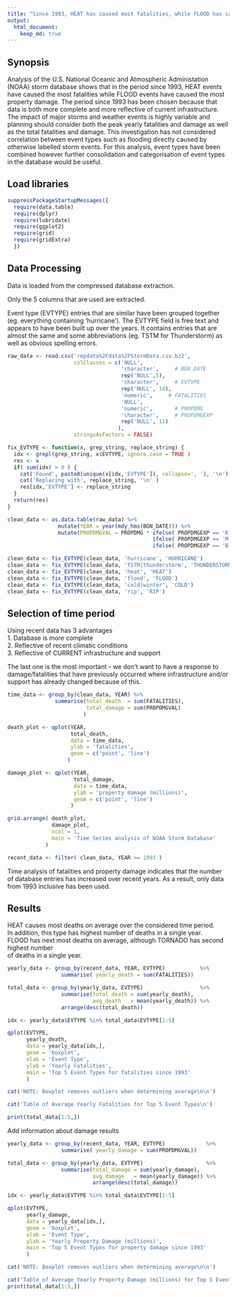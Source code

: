 ```yaml
---
title: "Since 1993, HEAT has caused most fatalities, while FLOOD has caused most property damage"
output: 
  html_document:
    keep_md: true
---
```

## Synopsis  
Analysis of the U.S. National Oceanic and Atmospheric Administation (NOAA) storm database shows that in the period since 1993, HEAT events have caused the most fatalities while FLOOD events have caused the most property damage. The period since 1993 has been chosen because that data is both more complete and more reflective of current infrastructure. The impact of major storms and weather events is highly variable and planning should consider both the peak yearly fatalities and damage as well as the total fatalities and damage. This investigation has not considered correlation between event types such as flooding directly caused by otherwise labelled storm events. For this analysis, event types have been combined however further consolidation and categorisation of event types in the database would be useful.

## Load libraries
```r
suppressPackageStartupMessages({
  require(data.table)
  require(dplyr)
  require(lubridate)
  require(ggplot2)
  require(grid)
  require(gridExtra)
  })
```


## Data Processing
Data is loaded from the compressed database extraction.  

Only the 5 columns that are used are extracted.  

Event type (EVTYPE) entries that are similar have been grouped together (eg. everything containing 'hurricane'). The EVTYPE field is free text and appears to have been built up over the years. It contains entries that are almost the same and some abbreviations (eg. TSTM for Thunderstorm) as well as obvious spelling errors.

```r
raw_data <- read.csv('repdata%2Fdata%2FStormData.csv.bz2',
                     colClasses = c('NULL',
                                    'character',     # BGN_DATE
                                    rep('NULL',5),
                                    'character',     # EVTYPE
                                    rep('NULL', 14),
                                    'numeric',     # FATALITIES
                                    'NULL',
                                    'numeric',       # PROPDMG
                                    'character',     # PROPDMGEXP
                                    rep('NULL', 11)
                                   ),
                     stringsAsFactors = FALSE)
```


```r

fix_EVTYPE <- function(x, grep_string, replace_string) {
  idx <- grepl(grep_string, x$EVTYPE, ignore.case = TRUE )
  res <- x
  if( sum(idx) > 0 ) {
    cat('Found', paste0(unique(x[idx,'EVTYPE']), collapse=', '), '\n')
    cat('Replacing with', replace_string, '\n' )
    res[idx,'EVTYPE'] <- replace_string
  }
  return(res)
}

clean_data <- as.data.table(raw_data) %>%
                mutate(YEAR = year(mdy_hms(BGN_DATE))) %>%
                mutate(PROPDMGVAL = PROPDMG * ifelse( PROPDMGEXP == 'K', 1e-3,
                                              ifelse( PROPDMGEXP == 'M', 1,
                                              ifelse( PROPDMGEXP == 'B', 1e3, 0))))

clean_data <- fix_EVTYPE(clean_data, 'hurricane', 'HURRICANE')
clean_data <- fix_EVTYPE(clean_data, 'TSTM|thunderstorm', 'THUNDERSTORM')
clean_data <- fix_EVTYPE(clean_data, 'heat', 'HEAT')
clean_data <- fix_EVTYPE(clean_data, 'flood', 'FLOOD')
clean_data <- fix_EVTYPE(clean_data, 'cold|winter', 'COLD')
clean_data <- fix_EVTYPE(clean_data, 'rip', 'RIP')
```

## Selection of time period

Using recent data has 3 advantages  
1. Database is more complete  
2. Reflective of recent climatic conditions  
3. Reflective of CURRENT infrastructure and support  

The last one is the most important - we don't want to have a response to  
damage/fatalities that have previously occurred where infrastructure and/or  
support has already changed because of this.  

```r
time_data <- group_by(clean_data, YEAR) %>%
               summarise(total_death  = sum(FATALITIES),
                         total_damage = sum(PROPDMGVAL)
                        )

death_plot <- qplot(YEAR,
                    total_death,
                    data = time_data,
                    ylab = 'fatalities',
                    geom = c('point', 'line')
                   )      

damage_plot <- qplot(YEAR,
                     total_damage,
                     data = time_data,
                     ylab = 'property damage (millions)',
                     geom = c('point', 'line')
                    )

grid.arrange( death_plot,
              damage_plot,
              ncol = 1,
              main = 'Time Series analysis of NOAA Storm Database'
            )

recent_data <- filter( clean_data, YEAR >= 1993 )
```
Time analysis of fatalities and property damage indicates that the number
of database entries has increased over recent years. As a result, only data
from 1993 inclusive has been used.

## Results

HEAT causes most deaths on average over the considered time period.  
In addition, this type has highest number of deaths in a single year.  
FLOOD has next most deaths on average, although TORNADO has second highest number  
of deaths in a single year.  

```r

yearly_data <- group_by(recent_data, YEAR, EVTYPE)           %>%
                 summarise( yearly_death = sum(FATALITIES))

total_data <- group_by(yearly_data, EVTYPE)                  %>%
                 summarise(total_death = sum(yearly_death),
                           avg_death   = mean(yearly_death)) %>%
                 arrange(desc(total_death))

idx <- yearly_data$EVTYPE %in% total_data$EVTYPE[1:5]

qplot(EVTYPE,
      yearly_death,
      data = yearly_data[idx,],
      geom = 'boxplot',
      xlab = 'Event Type',
      ylab = 'Yearly Fatalities',
      main = 'Top 5 Event Types for fatalities since 1993'
      )

cat('NOTE: Boxplot removes outliers when determining average\n\n')

cat('Table of Average Yearly Fatalities for Top 5 Event Types\n')

print(total_data[1:5,])
```

Add information about damage results


```r

yearly_data <- group_by(recent_data, YEAR, EVTYPE)             %>%
                 summarise( yearly_damage = sum(PROPDMGVAL))

total_data <- group_by(yearly_data, EVTYPE)                    %>%
                 summarise(total_damage = sum(yearly_damage),
                           avg_damage   = mean(yearly_damage)) %>%
                           arrange(desc(total_damage))

idx <- yearly_data$EVTYPE %in% total_data$EVTYPE[1:5]

qplot(EVTYPE,
      yearly_damage,
      data = yearly_data[idx,],
      geom = 'boxplot',
      xlab = 'Event Type',
      ylab = 'Yearly Property Damage (millions)',
      main = 'Top 5 Event Types for property damage since 1993'
      )

cat('NOTE: Boxplot removes outliers when determining average\n\n')

cat('Table of Average Yearly Property Damage (millions) for Top 5 Event Types\n')
print(total_data[1:5,])

```
